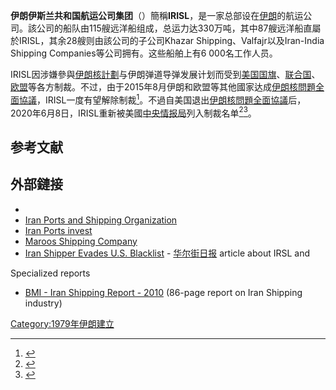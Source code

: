 {{Infobox company
| name = 伊朗伊斯兰共和国航运公司
| industry = {{link-en|航運|Shipping}}<br />[[造船業|造船業]]
| homepage = [http://www.irisl.net www.irislgroup.com]
| subsid = * [[Multi-Modal_Transportation|Multi-Modal Transportation]]
* [[Valfajr_Shipping_Co.|Valfajr Shipping Co.]]
* [[Khazar_Sea_Shipping_Lines_(KSSL)|Khazar Sea Shipping Lines (KSSL)]]
* [[Khaybar_Co.|Khaybar Co.]]
* [[IRISL_Club|IRISL Club]]
| parent = {{link-en|Social Security Organization}}
{{link-en|Civil Servants Pension Organization}}
| num_employees = 7000 (2010)
| net_income = 
| operating_income = 

| products = 
| area_served = [[波斯湾|波斯湾]]、[[裏海|裏海]]、[[地中海|地中海]]、[[印度洋|印度洋]]、[[黄海|黄海]]


| location = [[伊朗|伊朗]][[德黑兰|德黑兰]]{{link-en|Farmanieh}}
| foundation = 1967年1月1日
| traded_as = {{link-en|德黑蘭股票交易所|Tehran Stock Exchange}}: KSHJ
| type = [[上市公司|上市公司]]
| former_name = Arya National Shipping Company

| footnotes = 
}}'''伊朗伊斯兰共和国航运公司集团'''（{{Lang-fa|گروه کشتیرانی جمهوری اسلامی ایران}}）簡稱'''IRISL'''，是一家总部设在[[伊朗|伊朗]]的航运公司。該公司的船队由115艘远洋船组成，总运力达330万吨，其中87艘远洋船直屬於IRISL，其余28艘则由該公司的子公司Khazar Shipping、Valfajr以及Iran-India Shipping Companies等公司拥有。这些船舶上有6 000名工作人员。

IRISL因涉嫌參與[[伊朗核计划|伊朗核計劃]]与伊朗弹道导弹发展计划而受到[[美国国旗|美国国旗]]、[[联合国|联合国]]、[[欧盟|欧盟]]等各方制裁。不过，由于2015年8月伊朗和欧盟等其他國家达成[[伊朗核問題全面協議|伊朗核問題全面協議]]，IRISL一度有望解除制裁<ref name="isna.ir">{{Cite web |url=http://isna.ir/en/news/94051709740/Iran-shipping-line-to-be-removed-from-sanctions |title=存档副本 |access-date=2021-03-13 |archive-date=2019-12-22 |archive-url=https://web.archive.org/web/20191222130017/http://isna.ir/en/news/94051709740/Iran-shipping-line-to-be-removed-from-sanctions }}</ref>。不過自美国退出[[伊朗核問題全面協議|伊朗核問題全面協議]]后，2020年6月8日，IRISL重新被美國[[中央情报局|中央情报局]]列入制裁名单<ref>{{Cite web|title=Non-Proliferation Designations; Iran-related Designations Updates|url=https://www.treasury.gov/resource-center/sanctions/OFAC-Enforcement/Pages/20200608.aspx|publisher=United States Treasury Department|access-date=2021-03-13|archive-date=2020-08-19|archive-url=https://web.archive.org/web/20200819204851/https://www.treasury.gov/resource-center/sanctions/OFAC-Enforcement/Pages/20200608.aspx}}</ref><ref>{{Cite web|title=Iran's IRISL eyes to be among world's top ten|url=http://en.trend.az/iran/business/2432783.html|date=13 September 2015|access-date=2021-03-13|archive-date=2018-01-30|archive-url=https://web.archive.org/web/20180130091220/https://en.trend.az/iran/business/2432783.html}}</ref>。

==参考文献==
{{reflist}}

==外部鏈接==
{{Commons category-inline|Islamic Republic of Iran Shipping Lines}}
* {{official|http://www.irisl.net/ }}
* [http://www.pso.ir/  Iran Ports and Shipping Organization] {{Wayback|url=http://www.pso.ir/ |date=20050309165108 }}
* [https://web.archive.org/web/20071111132555/http://www.irpmo.com/portsgate/  Iran Ports invest]
* [http://www.maroos.net/  Maroos Shipping Company] {{Wayback|url=http://www.maroos.net/ |date=20191222124637 }}
* [https://www.wsj.com/articles/SB10001424052702304222504575174170457394054?mod=WSJ_hpp_MIDDLETopStories Iran Shipper Evades U.S. Blacklist] {{Wayback|url=https://www.wsj.com/articles/SB10001424052702304222504575174170457394054?mod=WSJ_hpp_MIDDLETopStories |date=20191222124635 }} - [[华尔街日报|华尔街日报]] article about IRSL and {{link-en|sanctions against Iran}}  
;Specialized reports
* [https://web.archive.org/web/20100611072348/http://www.companiesandmarkets.com/Summary-Market-Report/iran-shipping-report-q2-2010-284779.asp BMI - Iran Shipping Report - 2010] (86-page report on Iran Shipping industry)
[[Category:1979年伊朗建立|Category:1979年伊朗建立]]